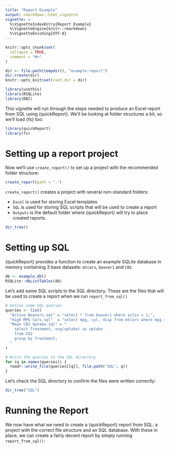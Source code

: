 ```yaml
---
title: "Report Example"
output: rmarkdown::html_vignette
vignette: >
  %\VignetteIndexEntry{Report Example}
  %\VignetteEngine{knitr::rmarkdown}
  %\VignetteEncoding{UTF-8}
---
```


```r
knitr::opts_chunk$set(
  collapse = TRUE,
  comment = "#>"
)

dir <- file.path(tempdir(), "example-report")
dir.create(dir)
knitr::opts_knit$set(root.dir = dir)

library(usethis)
library(RSQLite)
library(DBI)
```

This vignette will run through the steps needed to produce an Excel report from 
SQL using {quickReport}. We'll be looking at folder structures a bit, so we'll
load {fs} too:
```r
library(quickReport)
library(fs)
```

# Setting up a report project
Now we'll use `create_report()` to set up a project with the recommended folder
structure:
```r
create_report(path = ".")
```

`create_report()` creates a project with several non-standard folders:

- `Excel` is used for storing Excel templates
- `SQL` is used for storing SQL scripts that will be used to create a report
- `Outputs` is the default folder where {quickReport} will try to place created
reports.

```r
dir_tree()
```

# Setting up SQL
{quickReport} provides a function to create an example SQLite database in memory
containing 3 base datasets: `mtcars`, `beaver1` and `C02`.
```r
db <- example_db()
RSQLite::dbListTables(db)
```

Let's add some SQL scripts to the SQL directory. These are the files that will 
be used to create a report when we run `report_from_sql()`
```r
# Define some SQL queries
queries <- list(
  "Active Beavers.sql" = "select * from beaver1 where activ = 1;",
  "High MPG Cars.sql"  = "select mpg, cyl, disp from mtcars where mpg >= 30;",
  "Mean C02 Uptake.sql" = "
    select Treatment, avg(uptake) as uptake
    from CO2
    group by Treatment;
  "
)

# Write the queries to the SQL directory
for (q in names(queries)) {
  readr::write_file(queries[[q]], file.path("SQL", q))
}
```

Let's check the SQL directory to confirm the files were written correctly:
```r
dir_tree("SQL")
```

# Running the Report
We now have what we need to create a {quickReport} report from SQL: a
project with the correct file structure and an SQL database. With these in
place, we can create a fairly decent report by simply running
`report_from_sql()`:
<!--

```r
report_1 <- nice_filename(dir = "Outputs")
report_from_sql(report_1, sql_connection = db, file_template = NULL)
```

We can see that a file ``r report_1`` has been created. Let's check the report
to see what's been written on each sheet. Notice that the sheets have been 
given the same names as our SQL scripts:
```r
read_worksheets(report_1)[-1]
```

# Using Transformers
{quickReport} allows the use of 'transformer' functions when producing a report.
These can be very useful when reporting from SQL, as many manipulations are much
easier to do using R code instead of SQL. Let's rerun the report, but this time 
we'll apply some transformers too:
```r
library(dplyr, warn.conflicts = FALSE)

# 'High MPG Cars' gets its own transformer that adds an extra column, while 
# the unnamed function will be applied to all other datasets
transformers <- list(
  "High MPG Cars" = function(data) data %>% mutate(best_mpg = mpg == max(mpg)),
  function(data) data %>% mutate(across(where(is.numeric), round))
)

# Generate a second report using transformations
report_2 <- nice_filename(dir = "Outputs")
report_from_sql(
  report_2, sql_connection = db, transformers = transformers, 
  file_template = NULL
)
```

Looking at this second report, (conveniently named ``r report_2``), we can 
confirm that the transformations have been applied:
```r
read_worksheets(report_2)[-1]
```

-->